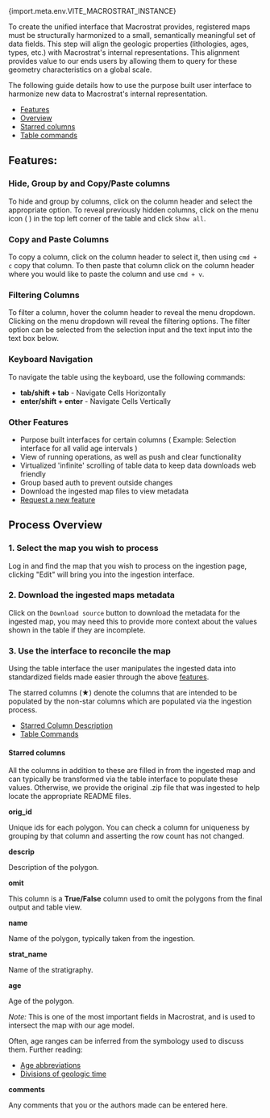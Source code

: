 
<PageHeader title="Legend Harmonization" showSiteName={false}>
  <span className="subtitle">
    <span className="tertiary">{import.meta.env.VITE_MACROSTRAT_INSTANCE}</span>
  </span>
</PageHeader>

To create the unified interface that Macrostrat provides, registered maps must be structurally harmonized to a small, semantically meaningful set of data fields.
This step will align the geologic properties (lithologies, ages, types, etc.) with Macrostrat's internal representations. This alignment
provides value to our ends users by allowing them to query for these geometry characteristics on a global scale.

The following guide details how to use the purpose built user interface to harmonize new data to Macrostrat's internal
representation.

- [Features](#features)
- [Overview](#process-overview)
- [Starred columns](#starred-column-description)
- [Table commands](#table-commands)

## Features:

### Hide, Group by and Copy/Paste columns

To hide and group by columns, click on the column header and select the appropriate option. To reveal previously hidden
columns, click on the menu icon ( <Icon icon="menu" /> ) in the top left corner of the table and click `Show all`.

### Copy and Paste Columns

To copy a column, click on the column header to select it, then using `cmd + c` copy that column. To then paste that column
click on the column header where you would like to paste the column and use `cmd + v`.

### Filtering Columns

To filter a column, hover the column header to reveal the menu dropdown. Clicking on the menu dropdown will reveal the
filtering options. The filter option can be selected from the selection input and the text input into the text box below.

### Keyboard Navigation

To navigate the table using the keyboard, use the following commands:

- **tab/shift + tab** - Navigate Cells Horizontally
- **enter/shift + enter** - Navigate Cells Vertically

### Other Features

- Purpose built interfaces for certain columns ( Example: Selection interface for all valid age intervals )
- View of running operations, as well as push and clear functionality
- Virtualized 'infinite' scrolling of table data to keep data downloads web friendly
- Group based auth to prevent outside changes
- Download the ingested map files to view metadata
- <a href="https://github.com/UW-Macrostrat/web/issues/new" target="_blank">
    Request a new feature
  </a>

## Process Overview

### 1. Select the map you wish to process

Log in and find the map that you wish to process on the ingestion page, clicking "Edit" will bring you into the ingestion interface.

### 2. Download the ingested maps metadata

Click on the `Download source` button to download the metadata for the ingested map, you may need this to provide more
context about the values shown in the table if they are incomplete.

### 3. Use the interface to reconcile the map

Using the table interface the user manipulates the ingested data into standardized fields made easier through the above [features](#features).

The starred columns (★) denote the columns
that are intended to be populated by the non-star columns which are populated via the ingestion process.

- [Starred Column Description](#starred-column-description)
- [Table Commands](#table-commands)

#### Starred columns

All the columns in addition to these are filled in from the ingested map and can typically be transformed via the
table interface to populate these values. Otherwise, we provide the original .zip file that was ingested to help locate the appropriate README files.

**orig_id**

Unique ids for each polygon. You can check a column for uniqueness by grouping by that column and asserting the row count has not changed.

**descrip**

Description of the polygon.

**omit**

This column is a **True/False** column used to omit the polygons from the final output and table view.

**name**

Name of the polygon, typically taken from the ingestion.

**strat_name**

Name of the stratigraphy.

**age**

Age of the polygon.

_Note:_ This is one of the most important fields in Macrostrat, and is used to intersect the map with our age model.

Often, age ranges can be inferred from the symbology used to discuss them. Further reading:

- [Age abbreviations](https://pubs.usgs.gov/of/1999/of99-430/of99-430_sec38.pdf)
- [Divisions of geologic time](https://pubs.usgs.gov/fs/2007/3015/fs2007-3015.pdf)

**comments**

Any comments that you or the authors made can be entered here.
